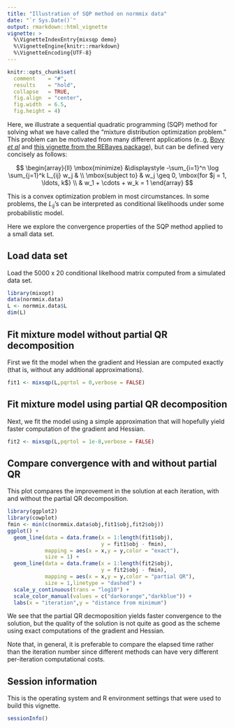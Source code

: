 ```yaml
---
title: "Illustration of SQP method on normmix data"
date: "`r Sys.Date()`"
output: rmarkdown::html_vignette
vignette: >
  %\VignetteIndexEntry{mixsqp demo}
  %\VignetteEngine{knitr::rmarkdown}
  %\VignetteEncoding{UTF-8}
---
```


```r
knitr::opts_chunk$set(
  comment    = "#",
  results    = "hold",
  collapse   = TRUE,
  fig.align  = "center",
  fig.width  = 6.5,
  fig.height = 4)
```

Here, we illustrate a sequential quadratic programming (SQP) method
for solving what we have called the "mixture distribution optimization
problem." This problem can be motivated from many different
applications (e..g,
[Bovy *et al*](http://dx.doi.org/10.1214/10-AOAS439) and
[this vignette from the REBayes package](https://cran.r-project.org/web/packages/REBayes/vignettes/rebayes.pdf)),
but can be defined very concisely as follows:

$$
\begin{array}{ll}
\mbox{minimize}   &\displaystyle  -\sum_{i=1}^n
                   \log \sum_{j=1}^k L_{ij} w_j & \\
\mbox{subject to} & w_j \geq 0, \mbox{for $j = 1, \ldots, k$} \\
                  & w_1 + \cdots + w_k = 1
\end{array}
$$

This is a convex optimization problem in most circumstances. In some
problems, the $L_{ij}$'s can be interpreted as conditional likelihoods
under some probabilistic model.

Here we explore the convergence properties of the SQP method applied
to a small data set.

## Load data set

Load the 5000 x 20 conditional likelhood matrix computed from a
simulated data set.

```r
library(mixopt)
data(normmix.data)
L <- normmix.data$L
dim(L)
```

## Fit mixture model without partial QR decomposition

First we fit the model when the gradient and Hessian are computed
exactly (that is, without any additional approximations).

```r
fit1 <- mixsqp(L,pqrtol = 0,verbose = FALSE)
```

## Fit mixture model using partial QR decomposition

Next, we fit the model using a simple approximation that will
hopefully yield faster computation of the gradient and Hessian.

```r
fit2 <- mixsqp(L,pqrtol = 1e-8,verbose = FALSE)
```

## Compare convergence with and without partial QR

This plot compares the improvement in the solution at each iteration,
with and without the partial QR decomposition.

```r
library(ggplot2)
library(cowplot)
fmin <- min(c(normmix.data$obj,fit1$obj,fit2$obj))
ggplot() +
  geom_line(data = data.frame(x = 1:length(fit1$obj),
                              y = fit1$obj - fmin),
            mapping = aes(x = x,y = y,color = "exact"),
			size = 1) +
  geom_line(data = data.frame(x = 1:length(fit2$obj),
                              y = fit2$obj - fmin),
            mapping = aes(x = x,y = y,color = "partial QR"),
	        size = 1,linetype = "dashed") +
  scale_y_continuous(trans = "log10") +
  scale_color_manual(values = c("darkorange","darkblue")) +
  labs(x = "iteration",y = "distance from minimum")
```

We see that the partial QR decmoposition yields faster convergence to
the solution, but the quality of the solution is not quite as good as
the scheme using exact computations of the gradient and Hessian.

Note that, in general, it is preferable to compare the elapsed time
rather than the iteration number since different methods can have very
different per-iteration computational costs.

## Session information

This is the operating system and R environment settings that were used
to build this vignette.

```r
sessionInfo()
```
